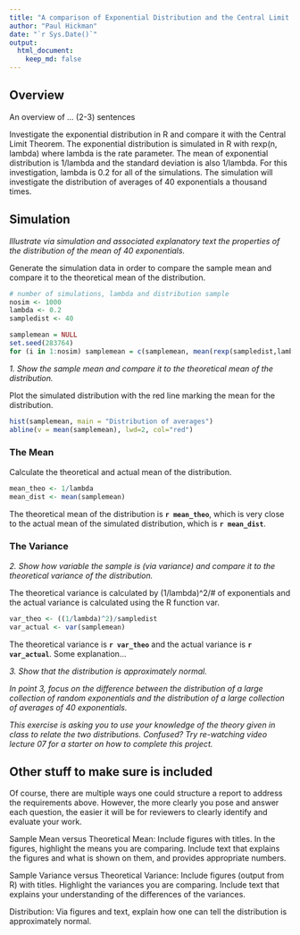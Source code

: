 ```yaml
---
title: "A comparison of Exponential Distribution and the Central Limit Theorem"
author: "Paul Hickman"
date: "`r Sys.Date()`"
output: 
  html_document:
    keep_md: false
---
```



## Overview

An overview of ... (2-3) sentences

Investigate the exponential distribution in R and compare it with the Central Limit Theorem. The exponential distribution is simulated in R with rexp(n, lambda) where lambda is the rate parameter. The mean of exponential distribution is 1/lambda and the standard deviation is also 1/lambda. For this investigation, lambda is 0.2 for all of the simulations.  The simulation will investigate the distribution of averages of 40 exponentials a thousand times.

## Simulation

_Illustrate via simulation and associated explanatory text the properties of the distribution of the mean of 40 exponentials._

Generate the simulation data in order to compare the sample mean and compare it to the theoretical mean of the distribution.

```r
# number of simulations, lambda and distribution sample
nosim <- 1000
lambda <- 0.2
sampledist <- 40

samplemean = NULL
set.seed(283764)
for (i in 1:nosim) samplemean = c(samplemean, mean(rexp(sampledist,lambda)))
```

_1. Show the sample mean and compare it to the theoretical mean of the distribution._

Plot the simulated distribution with the red line marking the mean for the distribution.

```r
hist(samplemean, main = "Distribution of averages")
abline(v = mean(samplemean), lwd=2, col="red")
```

### The Mean

Calculate the theoretical and actual mean of the distribution.

```r
mean_theo <- 1/lambda
mean_dist <- mean(samplemean)
```

The theoretical mean of the distribution is **`r mean_theo`**, which is very close to the actual mean of the simulated distribution, which is **`r mean_dist`**.

### The Variance

_2. Show how variable the sample is (via variance) and compare it to the theoretical variance of the distribution._

The theoretical variance is calculated by (1/lambda)^2/# of exponentials and the actual variance is calculated using the R function var.

```r
var_theo <- ((1/lambda)^2)/sampledist
var_actual <- var(samplemean)
```

The theoretical variance is **`r var_theo`** and the actual variance is **`r var_actual`**.  Some explanation...

_3. Show that the distribution is approximately normal._

_In point 3, focus on the difference between the distribution of a large collection of random exponentials and the distribution of a large collection of averages of 40 exponentials._

_This exercise is asking you to use your knowledge of the theory given in class to relate the two distributions.  Confused?  Try re-watching video lecture 07 for a starter on how to complete this project._


## Other stuff to make sure is included

Of course, there are multiple ways one could structure a report to address the requirements above.  However, the more clearly you pose and answer each question, the easier it will be for reviewers to clearly identify and evaluate your work. 

Sample Mean versus Theoretical Mean: Include figures with titles. In the figures, highlight the means you are comparing. Include text that explains the figures and what is shown on them, and provides appropriate numbers.

Sample Variance versus Theoretical Variance: Include figures (output from R) with titles. Highlight the variances you are comparing. Include text that explains your understanding of the differences of the variances.

Distribution: Via figures and text, explain how one can tell the distribution is approximately normal.
